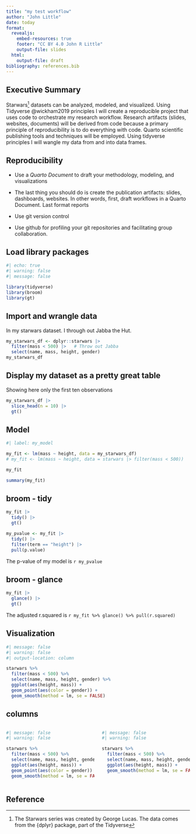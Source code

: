 ```yaml
---
title: "my test workflow"
author: "John Little"
date: today
format: 
  revealjs:
    embed-resources: true
    footer: "CC BY 4.0 John R Little"
    output-file: slides
  html: 
    output-file: draft
bibliography: references.bib
---
```


## Executive Summary

Starwars[^1] datasets can be analyzed, modeled, and visualized. Using Tidyverse @wickham2019 principles I will create a reproducible project that uses code to orchestrate my research workflow. Research artifacts (slides, websites, documents) will be derived from code because a primary principle of reproducibility is to do everything with code. Quarto scientific publishing tools and techniques will be employed. Using tidyverse principles I will wangle my data from and into data frames.

[^1]: The Starwars series was created by George Lucas. The data comes from the {dplyr} package, part of the Tidyverse

## Reproducibility

-   Use a *Quarto Document* to draft your methodology, modeling, and visualizations

-   The last thing you should do is create the publication artifacts: slides, dashboards, websites. In other words, first, draft workflows in a Quarto Document. Last format reports

-   Use git version control

-   Use github for profiling your git repositories and facilitating group collaboration.

## Load library packages

```r
#| echo: true
#| warning: false
#| message: false

library(tidyverse)
library(broom)
library(gt)
```

## Import and wrangle data

In my starwars dataset. I through out Jabba the Hut.

```r
my_starwars_df <- dplyr::starwars |> 
  filter(mass < 500) |>   # Throw out Jabba
  select(name, mass, height, gender)
my_starwars_df
```

## Display my dataset as a pretty great table

Showing here only the first ten observations

```r
my_starwars_df |> 
  slice_head(n = 10) |> 
  gt()
```

## Model

```r
#| label: my_model

my_fit <- lm(mass ~ height, data = my_starwars_df)
# my_fit <- lm(mass ~ height, data = starwars |> filter(mass < 500))

my_fit

summary(my_fit)

```

## broom - tidy

```r
my_fit |> 
  tidy() |> 
  gt()

my_pvalue <- my_fit |> 
  tidy() |> 
  filter(term == "height") |> 
  pull(p.value)

```

The p-value of my model is `r my_pvalue`

## broom - glance

```r
my_fit |> 
  glance() |> 
  gt()
```

The adjusted r.squared is `r my_fit %>% glance() %>% pull(r.squared)`

## Visualization

```r
#| message: false
#| warning: false
#| output-location: column

starwars %>% 
  filter(mass < 500) %>% 
  select(name, mass, height, gender) %>% 
  ggplot(aes(height, mass)) +
  geom_point(aes(color = gender)) +
  geom_smooth(method = lm, se = FALSE)
```

## columns

::: columns
::: {.column width="50%"}
```r
#| message: false
#| warning: false

starwars %>% 
  filter(mass < 500) %>% 
  select(name, mass, height, gender) %>% 
  ggplot(aes(height, mass)) +
  geom_point(aes(color = gender)) +
  geom_smooth(method = lm, se = FALSE)
```
:::

::: {.column width="50%"}
```r
#| message: false
#| warning: false

starwars %>% 
  filter(mass < 500) %>% 
  select(name, mass, height, gender) %>% 
  ggplot(aes(height, mass)) +
  geom_smooth(method = lm, se = FALSE)
```
:::
:::

## Reference
